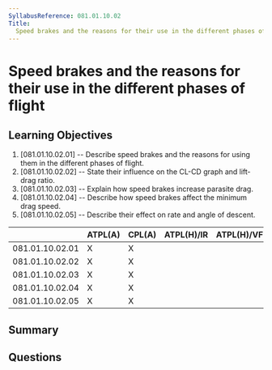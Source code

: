 ```yaml
---
SyllabusReference: 081.01.10.02
Title:
  Speed brakes and the reasons for their use in the different phases of flight
---
```


# Speed brakes and the reasons for their use in the different phases of flight

## Learning Objectives

1. [081.01.10.02.01] -- Describe speed brakes and the reasons for using them in
   the different phases of flight.
2. [081.01.10.02.02] -- State their influence on the CL-CD graph and lift-drag
   ratio.
3. [081.01.10.02.03] -- Explain how speed brakes increase parasite drag.
4. [081.01.10.02.04] -- Describe how speed brakes affect the minimum drag speed.
5. [081.01.10.02.05] -- Describe their effect on rate and angle of descent.

|                 | ATPL(A) | CPL(A) | ATPL(H)/IR | ATPL(H)/VFR | CPL(H) | IR  | CBIR(A) |
| --------------- | ------- | ------ | ---------- | ----------- | ------ | --- | ------- |
| 081.01.10.02.01 | X       | X      |            |             |        |     |         |
| 081.01.10.02.02 | X       | X      |            |             |        |     |         |
| 081.01.10.02.03 | X       | X      |            |             |        |     |         |
| 081.01.10.02.04 | X       | X      |            |             |        |     |         |
| 081.01.10.02.05 | X       | X      |            |             |        |     |         |

## Summary

## Questions
